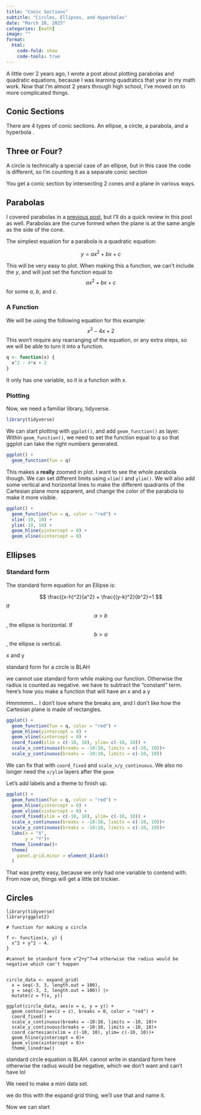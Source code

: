```yaml
--- 
title: "Conic Sections" 
subtitle: "Circles, Ellipses, and Hyperbolas" 
date: "March 28, 2025" 
categories: [math] 
image: "" 
format: 
  html: 
    code-fold: show 
    code-tools: true 
---
```


A little over 2 years ago, I wrote a post about plotting parabolas and quadratic equations, because I was learning quadratics that year in my math work. Now that I'm almost 2 years through high school, I've moved on to more complicated things.

## Conic Sections

There are 4 types of conic sections. An ellipse, a circle, a parabola, and a hyperbola .

::: {.callout-important icon=false}
## Three or Four?
A circle is technically a special case of an ellipse, but in this case the code is different, so I'm counting it as a separate conic section
:::

You get a conic section by intersecting 2 cones and a plane in various ways.

## Parabolas

I covered parabolas in a [previous post](https://www.miriamheiss.com/posts/Plotting-equations/), but I'll do a quick review in this post as well. Parabolas are the curve formed when the plane is at the same angle as the side of the cone.

The simplest equation for a parabola is a quadratic equation:

$$y = ax^2 + bx + c$$ 

This will be very easy to plot. When making this a function, we can't include the $y$, and will just set the function equal to $$ax^2+bx+c$$ for some $a$, $b$, and $c$.

### A Function

We will be using the following equation for this example:
$$x^2-4x+2$$
This won't require any rearranging of the equation, or any extra steps, so we will be able to turn it into a function.

```r
q <- function(x) {
  x^2 - 4*x + 2
}
```

It only has one variable, so it is a function with $x$.

### Plotting

Now, we need a familiar library, tidyverse.

```r
library(tidyverse)
```

We can start plotting with `ggplot()`, and add `geom_function()` as layer. Within `geom_function()`, we need to set the function equal to $q$ so that ggplot can take the right numbers generated.

```r
ggplot() +
  geom_function(fun = q)
```
This makes a **really** zoomed in plot. I want to see the whole parabola though. We can set different limits using `xlim()` and `ylim()`. We will also add some vertical and horizontal lines to make the different quadrants of the Cartesian plane more apparent, and change the color of the parabola to make it more visible.

```r
ggplot() +
  geom_function(fun = q, color = "red") +
  xlim(-10, 10) +
  ylim(-10, 10) + 
  geom_hline(yintercept = 0) +
  geom_vline(xintercept = 0) 
```

## Ellipses
### Standard form

The standard form equation for an Ellipse is:

$$ \frac{(x-h)^2}{a^2} + \frac{(y-k)^2}{b^2}=1 $$
If $$a> b$$, the ellipse is horizontal. If $$b>a$$, the ellipse is vertical.



x and y

standard form for a circle is BLAH

we cannot use standard form while making our function. Otherwise the radius is counted as negative. we have to subtract the "constant" term. here's how you make a function that will have an x and a y



Hmmmmm... I don't love where the breaks are, and I don't like how the Cartesian plane is made of rectangles.

```r
ggplot() +
  geom_function(fun = q, color = "red") +
  geom_hline(yintercept = 0) +
  geom_vline(xintercept = 0) +
  coord_fixed(xlim = c(-10, 10), ylim= c(-10, 10)) +
  scale_x_continuous(breaks = -10:10, limits = c(-10, 10))+
  scale_y_continuous(breaks = -10:10, limits = c(-10, 10))
```

We can fix that with `coord_fixed` and `scale_x/y_continuous`. We also no longer need the `x/ylim` layers after the `geom`

Let's add labels and a theme to finish up.

```r
ggplot() +
  geom_function(fun = q, color = "red") +
  geom_hline(yintercept = 0) +
  geom_vline(xintercept = 0) +
  coord_fixed(xlim = c(-10, 10), ylim= c(-10, 10)) +
  scale_x_continuous(breaks = -10:10, limits = c(-10, 10))+
  scale_y_continuous(breaks = -10:10, limits = c(-10, 10))+
  labs(x = "X",
       y = "Y")+
  theme_linedraw()+
  theme(
    panel.grid.minor = element_blank()
  )
```
That was pretty easy, because we only had one variable to contend with. From now on, things will get a little bit trickier.

## Circles



```
library(tidyverse)
library(ggplot2)

# function for making a circle

f <- function(x, y) {
  x^2 + y^2 - 4.     
}

#cannot be standard form x^2+y^7=4 otherwise the radius would be negative which can't happen


circle_data <- expand_grid(
  x = seq(-3, 3, length.out = 100),
  y = seq(-3, 3, length.out = 100)) |> 
  mutate(z = f(x, y))

ggplot(circle_data, aes(x = x, y = y)) +
  geom_contour(aes(z = z), breaks = 0, color = "red") +
  coord_fixed() +
  scale_x_continuous(breaks = -10:10, limits = -10, 10)+
  scale_y_continuous(breaks = -10:10, limits = -10, 10)+
  coord_cartesian(xlim = c(-10, 10), ylim= c(-10, 10))+
  geom_hline(yintercept = 0)+
  geom_vline(xintercept = 0)+
  theme_linedraw()

```

standard circle equation is BLAH. cannot write in standard form here otherwise the radius would be negative, which we don't want and can't have lol

We need to make a mini data set. 

we do this with the expand grid thing, we'll use that and name it.

Now we can start